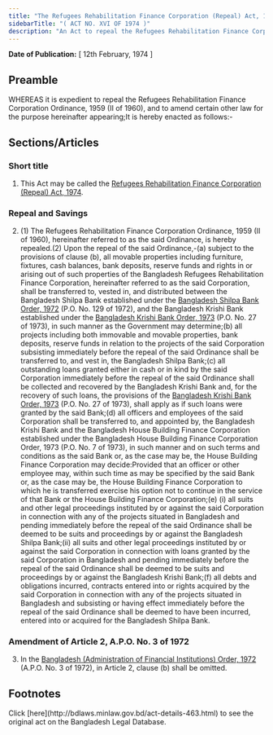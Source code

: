 ```yaml
---
title: "The Refugees Rehabilitation Finance Corporation (Repeal) Act, 1974"
sidebarTitle: "( ACT NO. XVI OF 1974 )"
description: "An Act to repeal the Refugees Rehabilitation Finance Corporation Ordinance, 1959, and to amend certain other law."
---
```


**Date of Publication:** [ 12th February, 1974 ]

## Preamble

WHEREAS it is expedient to repeal the Refugees Rehabilitation Finance Corporation Ordinance, 1959 (II of 1960), and to amend certain other law for the purpose hereinafter appearing;It is hereby enacted as follows:-

## Sections/Articles

### Short title

1. This Act may be called the [Refugees Rehabilitation Finance Corporation (Repeal) Act, 1974](/laws/act-463 "Refugees Rehabilitation Finance Corporation (Repeal) Act, 1974").

### Repeal and Savings

2. (1) The Refugees Rehabilitation Finance Corporation Ordinance, 1959 (II of 1960), hereinafter referred to as the said Ordinance, is hereby repealed.(2) Upon the repeal of the said Ordinance,-(a) subject to the provisions of clause (b), all movable properties including furniture, fixtures, cash balances, bank deposits, reserve funds and rights in or arising out of such properties of the Bangladesh Refugees Rehabilitation Finance Corporation, hereinafter referred to as the said Corporation, shall be transferred to, vested in, and distributed between the Bangladesh Shilpa Bank established under the [Bangladesh Shilpa Bank Order, 1972](/laws/act-417 "Bangladesh Shilpa Bank Order, 1972 ") (P.O. No. 129 of 1972), and the Bangladesh Krishi Bank established under the [Bangladesh Krishi Bank Order, 1973](/laws/act-454 "Bangladesh Krishi Bank Order, 1973 ") (P.O. No. 27 of 1973), in such manner as the Government may determine;(b) all projects including both immovable and movable properties, bank deposits, reserve funds in relation to the projects of the said Corporation subsisting immediately before the repeal of the said Ordinance shall be transferred to, and vest in, the Bangladesh Shilpa Bank;(c) all outstanding loans granted either in cash or in kind by the said Corporation immediately before the repeal of the said Ordinance shall be collected and recovered by the Bangladesh Krishi Bank and, for the recovery of such loans, the provisions of the [Bangladesh Krishi Bank Order, 1973](/laws/act-454 "Bangladesh Krishi Bank Order, 1973 ") (P.O. No. 27 of 1973), shall apply as if such loans were granted by the said Bank;(d) all officers and employees of the said Corporation shall be transferred to, and appointed by, the Bangladesh Krishi Bank and the Bangladesh House Building Finance Corporation established under the Bangladesh House Building Finance Corporation Order, 1973 (P.O. No. 7 of 1973), in such manner and on such terms and conditions as the said Bank or, as the case may be, the House Building Finance Corporation may decide:Provided that an officer or other employee may, within such time as may be specified by the said Bank or, as the case may be, the House Building Finance Corporation to which he is transferred exercise his option not to continue in the service of that Bank or the House Building Finance Corporation;(e) (i) all suits and other legal proceedings instituted by or against the said Corporation in connection with any of the projects situated in Bangladesh and pending immediately before the repeal of the said Ordinance shall be deemed to be suits and proceedings by or against the Bangladesh Shilpa Bank;(ii) all suits and other legal proceedings instituted by or against the said Corporation in connection with loans granted by the said Corporation in Bangladesh and pending immediately before the repeal of the said Ordinance shall be deemed to be suits and proceedings by or against the Bangladesh Krishi Bank;(f) all debts and obligations incurred, contracts entered into or rights acquired by the said Corporation in connection with any of the projects situated in Bangladesh and subsisting or having effect immediately before the repeal of the said Ordinance shall be deemed to have been incurred, entered into or acquired for the Bangladesh Shilpa Bank.

### Amendment of Article 2, A.P.O. No. 3 of 1972

3. In the [Bangladesh (Administration of Financial Institutions) Order, 1972](/laws/act-369 "Bangladesh (Administration of Financial Institutions) Order, 1972 ") (A.P.O. No. 3 of 1972), in Article 2, clause (b) shall be omitted.

## Footnotes

<Note>
  Click [here](http://bdlaws.minlaw.gov.bd/act-details-463.html) to see the original act on the Bangladesh Legal Database.
</Note>
